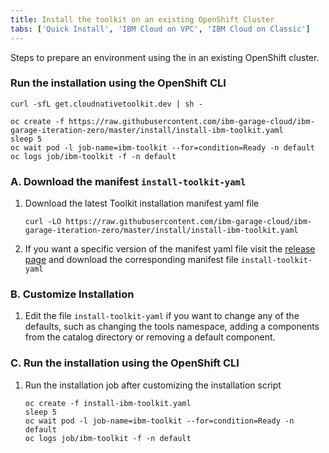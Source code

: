 ```yaml
---
title: Install the toolkit on an existing OpenShift Cluster
tabs: ['Quick Install', 'IBM Cloud on VPC', 'IBM Cloud on Classic']
---
```



<PageDescription>

Steps to prepare an environment using the <Globals name="shortName" /> in an existing OpenShift cluster.

</PageDescription>

<Tabs>

<Tab label="Default" open="true">

### Run the installation using the OpenShift CLI

<Accordion align="start">

<AccordionItem title="Linux or MacOS" open>

```shell script
curl -sfL get.cloudnativetoolkit.dev | sh -
```

</AccordionItem>

<AccordionItem title="Windows Users">

```shell script
oc create -f https://raw.githubusercontent.com/ibm-garage-cloud/ibm-garage-iteration-zero/master/install/install-ibm-toolkit.yaml
sleep 5
oc wait pod -l job-name=ibm-toolkit --for=condition=Ready -n default
oc logs job/ibm-toolkit -f -n default

```

</AccordionItem>

</Accordion>

</Tab>

<Tab label="Customize" open="true">

### A. Download the manifest `install-toolkit-yaml`

1. Download the latest Toolkit installation manifest yaml file
    ```shell script
    curl -LO https://raw.githubusercontent.com/ibm-garage-cloud/ibm-garage-iteration-zero/master/install/install-ibm-toolkit.yaml
    ```
1. If you want a specific version of the manifest yaml file visit the [release page](https://github.com/ibm-garage-cloud/ibm-garage-iteration-zero/releases) and download the corresponding manifest file `install-toolkit-yaml`

### B. Customize Installation

1.  Edit the file `install-toolkit-yaml` if you want to change any of the defaults, such as changing the tools namespace, adding a components from the catalog directory or removing a default component.

### C. Run the installation using the OpenShift CLI

1. Run the installation job after customizing the installation script
    ```shell script
    oc create -f install-ibm-toolkit.yaml
    sleep 5
    oc wait pod -l job-name=ibm-toolkit --for=condition=Ready -n default
    oc logs job/ibm-toolkit -f -n default

    ```

</Tab>

</Tabs>



